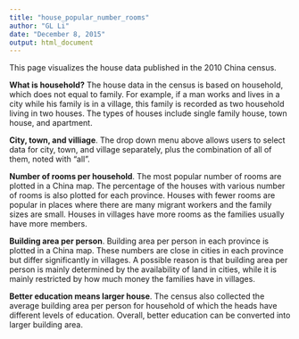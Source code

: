 ```yaml
---
title: "house_popular_number_rooms"
author: "GL Li"
date: "December 8, 2015"
output: html_document
---
```

This page visualizes the house data published in the 2010 China census. 

**What is household?** The house data in the census is based on household, which does not equal to family. For example, if a man works and lives in a city while his family is in a village, this family is recorded as two household living in two houses. The types of houses include single family house, town house, and apartment.

**City, town, and villiage**.  The drop down menu above allows users to select data for city, town, and village separately, plus the combination of all of them, noted with "all".

**Number of rooms per household**. The most popular number of rooms are plotted in a China map. The percentage of the houses with various number of rooms is also plotted for each province. Houses with fewer rooms are popular in places where there are many migrant workers and the family sizes are small. Houses in villages have more rooms as the families usually have more members.

**Building area per person**. Building area per person in each province is plotted in a China map. These numbers are close in cities in each province but differ significantly in villages. A possible reason is that building area per person is mainly determined by the availability of land in cities, while it is mainly restricted by how much money the families have in villages.

**Better education means larger house**. The census also collected the average building area per person for household of which the heads have different levels of education. Overall, better education can be converted into larger building area.
